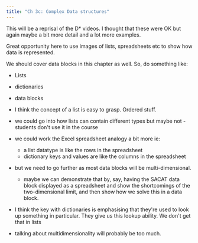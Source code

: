 ```yaml
---
title: "Ch 3c: Complex Data structures"
---
```


This will be a reprisal of the D* videos.  I thought that these were OK but
again maybe a bit more detail and a lot more examples. 

Great opportunity here to use images of lists, spreadsheets etc to show how 
data is represented.

We should cover data blocks in this chapter as well.  So, do something like:

- Lists
- dictionaries
- data blocks

- I think the concept of a list is easy to grasp.  Ordered stuff.
- we could go into how lists can contain different types but maybe not - students don't use it in the course
- we could work the Excel spreadsheet analogy a bit more ie:
    - a list datatype is like the rows in the spreadsheet
    - dictionary keys and values are like the columns in the spreadsheet
- but we need to go further as most data blocks will be multi-dimensional.  
    - maybe we can demonstrate that by, say, having the SACAT data block 
      displayed as a spreadsheet and show the shortcomings of the two-dimensional limit,
      and then show how we solve this in a data block.
- I think the key with dictionaries is emphasising that they're used to look up
  something in particular.  They give us this lookup ability.  We don't get
  that in lists
- talking about multidimensionality will probably be too much.